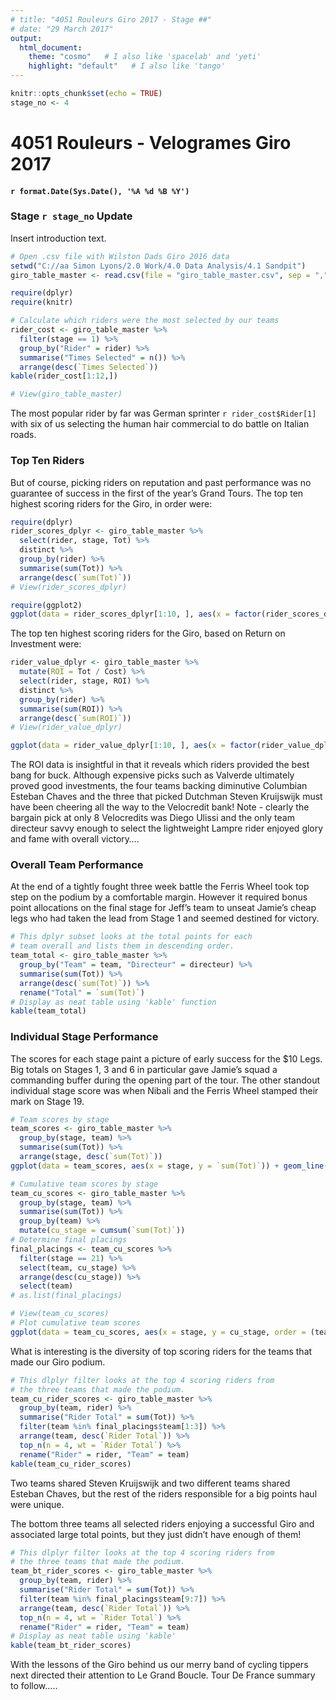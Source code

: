 ---
# title: "4051 Rouleurs Giro 2017 - Stage ##"
# date: "29 March 2017" 
output: 
  html_document:
    theme: "cosmo"   # I also like 'spacelab' and 'yeti'
    highlight: "default"   # I also like 'tango'
---

```{r setup, include=FALSE}
knitr::opts_chunk$set(echo = TRUE)
stage_no <- 4
```

# 4051 Rouleurs - Velogrames Giro 2017
#### `r format.Date(Sys.Date(), '%A %d %B %Y')`

### Stage `r stage_no` Update

Insert introduction text.






```{r cars, echo=FALSE, warning=FALSE, message=FALSE}

# Open .csv file with Wilston Dads Giro 2016 data
setwd("C://aa Simon Lyons/2.0 Work/4.0 Data Analysis/4.1 Sandpit")
giro_table_master <- read.csv(file = "giro_table_master.csv", sep = ",")

require(dplyr)
require(knitr)

# Calculate which riders were the most selected by our teams
rider_cost <- giro_table_master %>% 
  filter(stage == 1) %>% 
  group_by("Rider" = rider) %>% 
  summarise("Times Selected" = n()) %>% 
  arrange(desc(`Times Selected`))
kable(rider_cost[1:12,])

# View(giro_table_master)
```

The most popular rider by far was German sprinter `r rider_cost$Rider[1]` with six of us selecting the human hair commercial to do battle on  Italian roads.

### Top Ten Riders

But of course, picking riders on reputation and past performance was no guarantee of success in the first of the year's Grand Tours. The top ten highest scoring riders for the Giro, in order were:

```{r, echo=FALSE, warning=FALSE, message=FALSE}

require(dplyr)
rider_scores_dplyr <- giro_table_master %>% 
  select(rider, stage, Tot) %>% 
  distinct %>% 
  group_by(rider) %>% 
  summarise(sum(Tot)) %>% 
  arrange(desc(`sum(Tot)`))
# View(rider_scores_dplyr)

require(ggplot2)
ggplot(data = rider_scores_dplyr[1:10, ], aes(x = factor(rider_scores_dplyr$rider[1:10]), y = rider_scores_dplyr$`sum(Tot)`[1:10])) + geom_bar(stat = "identity", fill = "pink") + scale_x_discrete(limits = rider_scores_dplyr$rider[1:10]) + xlab("Rider") + ylab("Score") + theme(axis.text.x = element_text(angle = 60, hjust = 1))


```


The top ten highest scoring riders for the Giro, based on Return on Investment were:

``` {r, echo=FALSE, warning=FALSE, message=FALSE}

rider_value_dplyr <- giro_table_master %>% 
  mutate(ROI = Tot / Cost) %>% 
  select(rider, stage, ROI) %>% 
  distinct %>% 
  group_by(rider) %>% 
  summarise(sum(ROI)) %>% 
  arrange(desc(`sum(ROI)`))
# View(rider_value_dplyr)

ggplot(data = rider_value_dplyr[1:10, ], aes(x = factor(rider_value_dplyr$rider[1:10]), y = rider_value_dplyr$`sum(ROI)`[1:10])) + geom_bar(stat = "identity", fill = "blue") + scale_x_discrete(limits = rider_value_dplyr$rider[1:10]) + xlab("Rider") + ylab("ROI") + theme(axis.text.x = element_text(angle = 60, hjust = 1))

```

The ROI data is insightful in that it reveals which riders provided the best bang for buck. Although expensive picks such as Valverde ultimately proved good investments, the four teams backing diminutive Columbian Esteban Chaves and the three that picked Dutchman Steven Kruijswijk must have been cheering all the way to the Velocredit bank! Note - clearly the bargain pick at only 8 Velocredits was Diego Ulissi and the only team directeur savvy enough to select the lightweight Lampre rider enjoyed glory and fame with overall victory....


### Overall Team Performance

At the end of a tightly fought three week battle the Ferris Wheel took top step on the podium by a comfortable margin. However it required bonus point allocations on the final stage for Jeff's team to unseat Jamie's cheap legs who had taken the lead from Stage 1 and seemed destined for victory.

``` {r, echo=FALSE, warning=FALSE, message=FALSE}
# This dplyr subset looks at the total points for each
# team overall and lists them in descending order.
team_total <- giro_table_master %>% 
  group_by("Team" = team, "Directeur" = directeur) %>% 
  summarise(sum(Tot)) %>% 
  arrange(desc(`sum(Tot)`)) %>% 
  rename("Total" = `sum(Tot)`)
# Display as neat table using 'kable' function
kable(team_total)

```


### Individual Stage Performance

The scores for each stage paint a picture of early success for the $10 Legs. Big totals on Stages 1, 3 and 6 in particular gave Jamie's squad a commanding buffer during the opening part of the tour. The other standout individual stage score was when Nibali and the Ferris Wheel stamped their mark on Stage 19.

``` {r, echo=FALSE, warning=FALSE, message=FALSE}

# Team scores by stage
team_scores <- giro_table_master %>% 
  group_by(stage, team) %>% 
  summarise(sum(Tot)) %>% 
  arrange(stage, desc(`sum(Tot)`))
ggplot(data = team_scores, aes(x = stage, y = `sum(Tot)`)) + geom_line(aes(colour = team), size = 1.2) + labs(title ="Stage Score", x = "Stage", y = "Points") + theme(legend.position = "bottom")

# Cumulative team scores by stage
team_cu_scores <- giro_table_master %>% 
  group_by(stage, team) %>% 
  summarise(sum(Tot)) %>% 
  group_by(team) %>%
  mutate(cu_stage = cumsum(`sum(Tot)`))
# Determine final placings
final_placings <- team_cu_scores %>%
  filter(stage == 21) %>%
  select(team, cu_stage) %>%
  arrange(desc(cu_stage)) %>%
  select(team)
# as.list(final_placings)

# View(team_cu_scores)
# Plot cumulative team scores
ggplot(data = team_cu_scores, aes(x = stage, y = cu_stage, order = (team_cu_scores$team))) + geom_line(aes(colour = team), size = 1.2) + labs(title ="Cumulative Score", x = "Stage", y = "Points") + theme(legend.position = "bottom")

```

What is interesting is the diversity of top scoring riders for the teams that made our Giro podium. 

``` {r, echo=FALSE, warning=FALSE, message=FALSE}
# This dlplyr filter looks at the top 4 scoring riders from
# the three teams that made the podium.
team_cu_rider_scores <- giro_table_master %>% 
  group_by(team, rider) %>% 
  summarise("Rider Total" = sum(Tot)) %>% 
  filter(team %in% final_placings$team[1:3]) %>% 
  arrange(team, desc(`Rider Total`)) %>% 
  top_n(n = 4, wt = `Rider Total`) %>% 
  rename("Rider" = rider, "Team" = team)
kable(team_cu_rider_scores)

```

Two teams shared Steven Kruijswijk and two different teams shared Esteban Chaves, but the rest of the riders responsible for a big points haul were unique.

The bottom three teams all selected riders enjoying a successful Giro and associated large total points, but they just didn't have enough of them!

``` {r, echo=FALSE, warning=FALSE, message=FALSE}
# This dlplyr filter looks at the top 4 scoring riders from
# the three teams that made the podium.
team_bt_rider_scores <- giro_table_master %>% 
  group_by(team, rider) %>% 
  summarise("Rider Total" = sum(Tot)) %>% 
  filter(team %in% final_placings$team[9:7]) %>% 
  arrange(team, desc(`Rider Total`)) %>% 
  top_n(n = 4, wt = `Rider Total`) %>% 
  rename("Rider" = rider, "Team" = team)
# Display as neat table using 'kable'
kable(team_bt_rider_scores)

````


With the lessons of the Giro behind us our merry band of cycling tippers next directed their attention to Le Grand Boucle. Tour De France summary to follow.....


